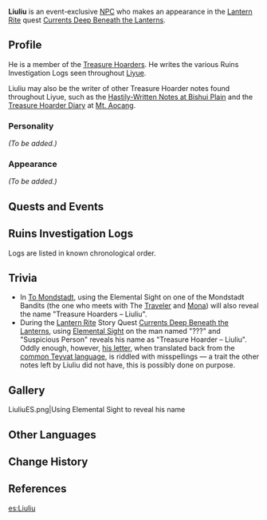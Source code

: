 {{Meta
<!-- REMOVE THIS TEMPLATE AFTER ADDING MISSING INFO -->
|missing_NPC_profile  = yes
}}
{{About|the event-exclusive NPC|the event enemy|Treasure Hoarders: Liuliu}}
{{Character Infobox
|image            = <gallery>
NPC Liuliu 2.4.png|Version 2.4
NPC Liuliu.png|Version 1.3
</gallery>
|type             = Event NPC
|region           = Liyue
|affiliation      = Treasure Hoarders
|title            = ???
|title2           = Suspicious Person
|voiceEN          = [https://www.coryyee.com/ Cory Yee]<ref>Twitter: [https://twitter.com/CoryYee/status/1362933674077917184 EN VA Self Announcement]</ref>
}}
'''Liuliu''' {{Lang|zh=溜溜|zh_rm=Liūliū}} is an event-exclusive [[NPC]] who makes an appearance in the [[Lantern Rite]] quest [[Currents Deep Beneath the Lanterns]].

==Profile==
He is a member of the [[Treasure Hoarders]]. He writes the various Ruins Investigation Logs seen throughout [[Liyue]].

Liuliu may also be the writer of other Treasure Hoarder notes found throughout Liyue, such as the [[Bishui Plain#Hastily-Written Notes|Hastily-Written Notes at Bishui Plain]] and the [[Treasure Hoarder Diary]] at [[Mt. Aocang]].

===Personality===
''(To be added.)''

===Appearance===
''(To be added.)''

==Quests and Events==
{{Quests and Events}}

==Ruins Investigation Logs==
{{Main|Ruins Investigation Logs}}
Logs are listed in known chronological order.

{{Transclude|Ruins Investigation Log|Logs}}

==Trivia==
* In [[To Mondstadt]], using the Elemental Sight on one of the Mondstadt Bandits (the one who meets with The [[Traveler]] and [[Mona]]) will also reveal the name "Treasure Hoarders – Liuliu".
* During the [[Lantern Rite]] Story Quest [[Currents Deep Beneath the Lanterns]], using [[Elemental Sight]] on the man named "???" and "Suspicious Person" reveals his name as "Treasure Hoarder – Liuliu". Oddly enough, however, [[Letter to the Treasure Hoarders|his letter]], when translated back from the [[Languages#Teyvat Language|common Teyvat language]], is riddled with misspellings &mdash; a trait the other notes left by Liuliu did not have, this is possibly done on purpose.

==Gallery==
<gallery>
LiuliuES.png|Using Elemental Sight to reveal his name
</gallery>

==Other Languages==
{{Other Languages|default_hidden = 1
|en      = Liuliu
|zhs     = 溜溜
|zhs_rm  = Liūliū
|zht     = 溜溜
|zht_rm  = Liūliū
|zh_note = {{zh|{{wt|溜||Chinese}}|rm=Liū}} literally means "to sneak away." {{zh|{{wt|溜溜||Chinese}}|rm=Liūliū}} itself is also an ideophonic phrase which represents something dripping, flowing, or rolling. In this case, it is likely used in the context of sneaking away, repeated to emphasize that Liuliu is good at escaping, or slipping away.
|ja      = トンズラ
|ja_rm   = Tonzura
|ja_note = {{ja|{{wt|ja:遁ずら|とんずら}}|rm=Tonzura}} is a slang term for slipping away after committing a crime.
|ko      = {{tt|류류|溜溜}}
|ko_rm   = Ryuryu
|es      = Liuliu
|fr      = Liuliu
|ru      = Лю Лю
|th      = Liuliu
|vi      = Liuliu
|de      = Liuliu
|id      = Liuliu
|pt      = Liuliu
}}

==Change History==
{{Change History|1.3}}

==References==
{{Reflist}}

[[es:Liuliu]]